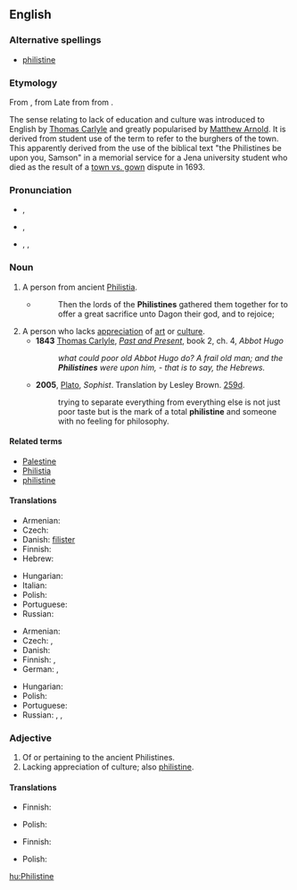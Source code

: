 {{was wotd|2009|January|16}}
{{also|philistine}}
==English==
{{wikipedia|Philistines|mul=Philistinism}}

===Alternative spellings===
* [[philistine]]

===Etymology===
From {{etyl|LL.}} {{term|Philistinus|lang=la}}, from Late {{etyl|grc|en}} {{term|Φυλιστῖνοι|tr=Phulistinoi|lang=grc|sc=polytonic}} from {{etyl|he|en}} {{term|פלשתים|tr=P'lishtim|lang=he|sc=Hebr|פְּלִשְׁתִּים}} from {{term|פלשת|פְּלֶשֶׁת|Philistia|tr=P'leshet|lang=he|sc=Hebr}}.

The sense relating to lack of education and culture was introduced to English by [[w:Thomas Carlyle|Thomas Carlyle]] and greatly popularised by [[w:Matthew Arnold|Matthew Arnold]]. It is derived from {{etyl|de}} student use of the term {{term|Philister||lang=de}} to refer to the burghers of the town. This apparently derived from the use of the biblical text "the Philistines be upon you, Samson" in a memorial service for a Jena university student who died as the result of a [[town vs. gown]] dispute in 1693.

===Pronunciation===
* {{a|UK}} {{IPA|/ˈfɪl.ɪ.staɪn/}}, {{SAMPA|/"fIl.I.staIn/}}
* {{a|US}} {{IPA|/ˈfɪl.ɪ.staɪn/|/ˈfɪl.ə.stin/|/fɪˈlɪ.stin/}}, {{SAMPA|/"fIl.I.staIn/|/"fIl.@.stin/|/fI"lI.stin/}}
* {{audio|en-us-Philistine.ogg|Audio (US)}}, {{audio|en-us-Philistine-3.ogg|Audio (US)}}, {{audio|en-us-Philistine-3.ogg|Audio (US)}}

===Noun===
{{en-noun}}

# A person from ancient [[Philistia]].
#* {{RQ:Authorized Version|Judges|16|23}}
#*: Then the lords of the '''Philistines''' gathered them together for to offer a great sacrifice unto Dagon their god, and to rejoice;
# A person who lacks [[appreciation]] of [[art]] or [[culture]].
#* '''1843''' [[:w:Thomas Carlyle|Thomas Carlyle]], ''[[:w:Past and Present (book)|Past and Present]]'', book 2, ch. 4, ''Abbot Hugo''
#*: ''what could poor old Abbot Hugo do?  A frail old man; and the '''Philistines''' were upon him, - that is to say, the Hebrews.''
#* '''2005''', [[w:Plato|Plato]], ''Sophist''. Translation by Lesley Brown. [[w:Stephanus pagination|259d]].
#*: trying to separate everything from everything else is not just poor taste but is the mark of a total '''philistine''' and someone with no feeling for philosophy.

====Related terms====
* [[Palestine]]
* [[Philistia]]
* [[philistine]]

====Translations====
{{trans-top|person from Philistia}}
* Armenian: {{t-|hy|փղշտացի|tr=p'ġštac'i}}
* Czech: {{t-|cs|Filištín|m}}
* Danish: [[filister]]
* Finnish: {{t-|fi|filistealainen}}
* Hebrew: {{he-translation|פלשתי|P'lishti}} {{m}}
{{trans-mid}}
* Hungarian: {{t+|hu|filiszteus}}
* Italian: {{t+|it|filisteo}}
* Polish: {{t|pl|Filistyn|m}}
* Portuguese: {{t-|pt|filisteu|m}}
* Russian: {{t|ru|филистимлянин|m|tr=filistíml'anin}}
{{trans-bottom}}

{{trans-top|person lacking appreciation of culture}}
* Armenian: {{t-|hy|փղշտացի|tr=p'ġštac'i}}
* Czech: {{t-|cs|barbar|m}}, {{t-|cs|šosák|m}}
* Danish: {{t-|da|spidsborger}}
* Finnish: {{t-|fi|moukka}}, {{t-|fi|filisteri}}
* German: {{t+|de|Banause}}, {{t-|de|Kulturbanause}}
{{trans-mid}}
* Hungarian: {{t-|hu|filiszter}}
* Polish: {{t|pl|filister|m}}
* Portuguese: {{t-|pt|filisteu|m}}
* Russian: {{t|ru|филистер|m|tr=filíst'er}}, {{t|ru|обыватель|m|tr=obyvát'el'}}, {{t|ru|мещанин|m|tr=m'eš'anín}}
{{trans-bottom}}

===Adjective===
{{en-adj}}

# Of or pertaining to the ancient Philistines.
# Lacking appreciation of culture; also [[philistine]].

====Translations====
{{trans-top|of or pertaining to the Philistines}}
* Finnish: {{t-|fi|filistealainen}}
{{trans-mid}}
* Polish: {{t|pl|filistyński|m}}
{{trans-bottom}}

{{trans-top|lacking appreciation of culture}}
* Finnish: {{t-|fi|moukkamainen}}
{{trans-mid}}
* Polish: {{t|pl|filisterski|m}}
{{trans-bottom}}

[[hu:Philistine]]
